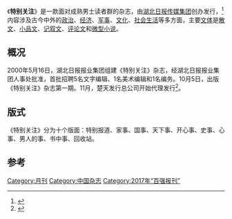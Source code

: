 {{Infobox magazine
| title              =  特别关注
| image_file         = TeBieGuanZhu.JPG
| image_size         = 
| image_caption      = 《特别关注》杂志封面
| company<!--出版者-->= [[湖北日报传媒集团|湖北日报传媒集团]]
| staff_writer<!--编辑者-->=[[黄永明|黄永明]]<br />[[陈永和|陈永和]]<br />[[刘斌|刘斌]]<br />[[闻勇|闻勇]]<br />[[胡其山|胡其山]]<br />[[姚元全|姚元全]]<br />[[公帅|公帅]]
| paid_circulation   = 
| unpaid_circulation = 
| total_circulation  = 
| circulation_year   =
| frequency<!--发行周期-->= [[月刊|月刊]]
| language<!--语言-->= [[简体中文|简体中文]]
| category<!--类别-->= 杂志
| editor<!--主编-->  = [[朱玉祥|朱玉祥]]
| editor_title       = [[主編|主編]]
| firstdate<!--首发日期-->= 2000年
| country            = {{CHN}}
| website            = [http://www.de99.cn/ 《特别关注》官方网]
|issn                = 1009-9131
}}
《'''特别关注'''》是一款面对成熟男士读者群的杂志，由[[湖北日报传媒集团|湖北日报传媒集团]]创办发行，<ref>{{Cite book|title=媒体社会 责任报告 2014年卷|last=中共中央宣传部新闻局|publisher=学习出版社|year=2014|isbn=7-5147-0491-4|pages=341|location=北京市}}</ref>内容涉及古今中外的[[政治|政治]]、[[经济|经济]]、[[军事|军事]]、[[文化|文化]]、[[社会生活|社会生活]]等多方面，主要[[文体|文体]]是[[散文|散文]]、[[小品文|小品文]]、[[记叙文|记叙文]]、[[评论文|评论文]]和[[微型小说|微型小说]]。

== 概况 ==
2000年5月16日，湖北日报报业集团组建《特别关注》杂志，经湖北日报报业集团人事处批准，首批招聘5名文字编辑、1名美术编辑和1名编务。10月5日，出版《特别关注》杂志第一期。11月，楚天发行总公司开始代理发行<ref>{{Cite book|title=憨的智慧 《特别关注》15年传奇|last=易飞著|publisher=中国和平出版社|year=2015|isbn=978-7-5137-1086-2|pages=228|location=北京市}}</ref>。

== 版式 ==
《特别关注》分为十个版面：特别报道、家事、国事、天下事、开心事、史事、心事、男人的事、书中事、回收站。

==参考==
{{reflist}}

{{全国百强报刊|2017}}
{{DEFAULTSORT:Te特别关注}}
[[Category:月刊|Category:月刊]]
[[Category:中国杂志|Category:中国杂志]]
[[Category:2017年“百强报刊”|Category:2017年“百强报刊”]]